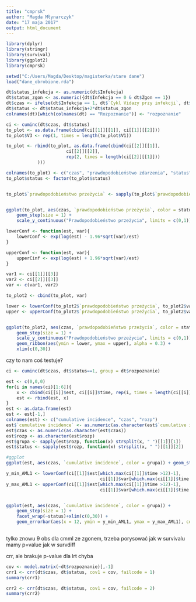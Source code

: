 ```yaml
---
title: "cmprsk"
author: "Magda Młynarczyk"
date: "17 maja 2017"
output: html_document
---
```


```r
library(dplyr)
library(stringr)
library(survival)
library(ggplot2)
library(cmprsk)

setwd("C:/Users/Magda/Desktop/magisterka/stare dane")
load("dane_obrobione.rda")

dt$status_infekcja <- as.numeric(dt$Infekcja)
dt$status_zgon <- as.numeric({dt$Infekcja == 0 & dt$Zgon == 1})
dt$czas <- ifelse(dt$Infekcja == 1, dt$`Cykl Vidazy przy infekcji`, dt$OS)
dt$status <- dt$status_infekcja+2*dt$status_zgon
colnames(dt)[which(colnames(dt) == "Rozpoznanie")] <- "rozpoznanie"
```

```r
ci <- cuminc(dt$czas, dt$status)
to_plot <- as.data.frame(cbind(ci[[1]][[1]], ci[[1]][[2]]))
to_plot$V3 <- rep(1, times = length(to_plot$V1))

to_plot <- rbind(to_plot, as.data.frame(cbind(ci[[2]][[1]], 
                       ci[[2]][[2]],
                       rep(2, times = length(ci[[2]][[1]]))
            )))

colnames(to_plot) <- c("czas", "prawdopodobieństwo zdarzenia", "status")
to_plot$status <- factor(to_plot$status)


to_plot$`prawdopodobieństwo przeżycia` <- sapply(to_plot$`prawdopodobieństwo zdarzenia`, function(x) 1-x)


ggplot(to_plot, aes(czas, `prawdopodobieństwo przeżycia`, color = status)) + 
    geom_step(size = 1) + 
    scale_y_continuous("Prawdopodobieństwo przeżycia", limits = c(0,1)) 


```

```r

lowerConf <- function(est, var){
    lowerConf <- exp(log(est) - 1.96*sqrt(var)/est)
}

upperConf <- function(est, var){
    upperCinf <- exp(log(est) + 1.96*sqrt(var)/est)
}

var1 <- ci[[1]][[3]]
var2 <- ci[[2]][[3]]
var <- c(var1, var2)

to_plot2 <- cbind(to_plot, var)

lower <- lowerConf(to_plot2$`prawdopodobieństwo przeżycia`, to_plot2$var)
upper <- upperConf(to_plot2$`prawdopodobieństwo przeżycia`, to_plot2$var)


ggplot(to_plot2, aes(czas, `prawdopodobieństwo przeżycia`, color = status)) + 
    geom_step(size = 1) + 
    scale_y_continuous("Prawdopodobieństwo przeżycia", limits = c(0,1)) +
    geom_ribbon(aes(ymin = lower, ymax = upper), alpha = 0.3) +
    xlim(c(0,30))


```
czy to nam coś testuje?
```r
ci <- cuminc(dt$czas, dt$status==1, group = dt$rozpoznanie)

est <- c(0,0,0)
for(i in names(ci)[1:6]){
    x <- cbind(ci[[i]]$est, ci[[i]]$time, rep(i, times = length(ci[[i]]$est)))
    est <- rbind(est, x)
}
est <- as.data.frame(est)
est <- est[-1,]
colnames(est) <- c("cumulative incidence", "czas", "rozp")
est$`cumulative incidence` <- as.numeric(as.character(est$`cumulative incidence`))
est$czas <- as.numeric(as.character(est$czas))
est$rozp <- as.character(est$rozp)
est$grupa <- sapply(est$rozp, function(x) strsplit(x, " ")[[1]][1])
est$status <- sapply(est$rozp, function(x) strsplit(x, " ")[[1]][2])

#ggplot
ggplot(est, aes(czas, `cumulative incidence`, color = grupa)) + geom_step(size = 1) + facet_wrap(~status)+xlim(c(0,30))

y_min_AML1 <- lowerConf(ci[[1]]$est[which.max(ci[[1]]$time >12)-1], 
                                    ci[[1]]$var[which.max(ci[[1]]$time > 12)-1])
y_max_AML1 <- upperConf(ci[[1]]$est[which.max(ci[[1]]$time >12)-1], 
                                    ci[[1]]$var[which.max(ci[[1]]$time > 12)-1])


ggplot(est, aes(czas, `cumulative incidence`, color = grupa)) + 
    geom_step(size = 1) + 
    facet_wrap(~status)+xlim(c(0,30)) +
    geom_errorbar(aes(x = 12, ymin = y_min_AML1, ymax = y_max_AML1), color = "grey", size = 1) +
    
```

tylko znowu 9 obs dla cmml ze zgonem, trzeba porysować jak w survivalu
mamy p=value jak w survdiff


crr, ale brakuje p-value dla lrt chyba
```r
cov <- model.matrix(~dt$rozpoznanie)[,-1]
crr1 <- crr(dt$czas, dt$status, cov1 = cov, failcode = 1)
summary(crr1)

crr2 <- crr(dt$czas, dt$status, cov1 = cov, failcode = 2)
summary(crr2)

```
